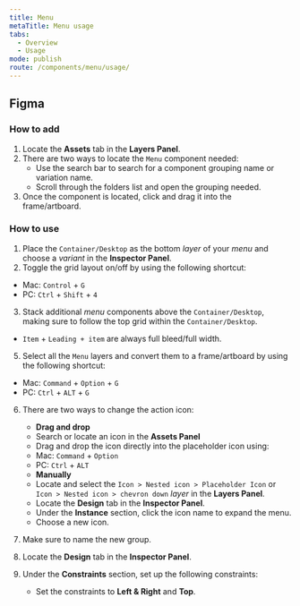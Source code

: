 ```yaml
---
title: Menu
metaTitle: Menu usage
tabs:
  - Overview
  - Usage
mode: publish
route: /components/menu/usage/
---
```


## Figma

### How to add

1. Locate the **Assets** tab in the **Layers Panel**.
2. There are two ways to locate the `Menu` component needed:
   - Use the search bar to search for a component grouping name or variation name.
   - Scroll through the folders list and open the grouping needed.
3. Once the component is located, click and drag it into the frame/artboard.

### How to use

1. Place the `Container/Desktop` as the bottom _layer_ of your _menu_ and choose a _variant_ in the **Inspector Panel**.
2. Toggle the grid layout on/off by using the following shortcut:

- Mac: `Control` + `G`
- PC: `Ctrl` + `Shift` + `4`

3. Stack additional _menu_ components above the `Container/Desktop`, making sure to follow the top grid within the `Container/Desktop`.

- `Item` + `Leading + item` are always full bleed/full width.

5. Select all the `Menu` layers and convert them to a frame/artboard by using the following shortcut:

- Mac: `Command` + `Option` + `G`
- PC: `Ctrl` + `ALT` + `G`

6. There are two ways to change the action icon:
   - **Drag and drop**
   - Search or locate an icon in the **Assets Panel**
   - Drag and drop the icon directly into the placeholder icon using:
   - Mac: `Command` + `Option`
   - PC: `Ctrl` + `ALT`
   - **Manually**
   - Locate and select the `Icon > Nested icon > Placeholder Icon` or `Icon > Nested icon > chevron down` _layer_ in the **Layers Panel**.
   - Locate the **Design** tab in the **Inspector Panel**.
   - Under the **Instance** section, click the icon name to expand the menu.
   - Choose a new icon.

7. Make sure to name the new group.
8. Locate the **Design** tab in the **Inspector Panel**.
9. Under the **Constraints** section, set up the following constraints:
   - Set the constraints to **Left & Right** and **Top**.
